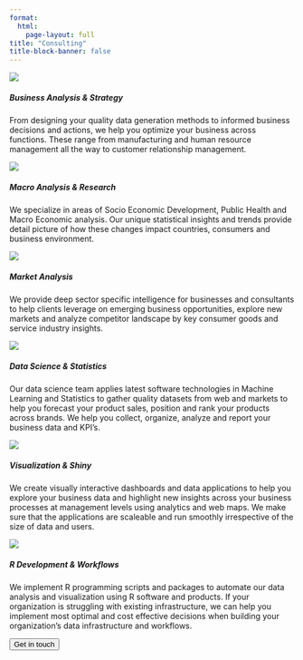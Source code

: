 ```yaml
---
format:
  html:
    page-layout: full
title: "Consulting"
title-block-banner: false
---
```


::: {#consult .grid}
::: {.consulting .g-col-4}
<img src="images/services/business-analysis-strategy.png" class="card-img-top"/>

<h5 class="card-title">

Business Analysis & Strategy

</h5>

<p class="card-text">

From designing your quality data generation methods to informed business decisions and actions, we help you optimize your business across functions. These range from manufacturing and human resource management all the way to customer relationship management.

</p>
:::

::: {.consulting .g-col-4}
<img src="images/services/Macro-Analysis-Research.png" class="card-img-top"/>

<h5 class="card-title">

Macro Analysis & Research

</h5>

<p class="card-text">

We specialize in areas of Socio Economic Development, Public Health and Macro Economic analysis. Our unique statistical insights and trends provide detail picture of how these changes impact countries, consumers and business environment.

</p>
:::

::: {.consulting .g-col-4}
<img src="images/services/market-analysis.png" class="card-img-top"/>

<h5 class="card-title">

Market Analysis

</h5>

<p class="card-text">

We provide deep sector specific intelligence for businesses and consultants to help clients leverage on emerging business opportunities, explore new markets and analyze competitor landscape by key consumer goods and service industry insights.

</p>
:::

::: {.consulting .g-col-4}
<img src="images/services/datascience.png" class="card-img-top"/>

<h5 class="card-title">

Data Science & Statistics

</h5>

<p class="card-text">

Our data science team applies latest software technologies in Machine Learning and Statistics to gather quality datasets from web and markets to help you forecast your product sales, position and rank your products across brands. We help you collect, organize, analyze and report your business data and KPI's.

</p>
:::

::: {.consulting .g-col-4}
<img src="images/services/visualization&amp;shiny.png" class="card-img-top"/>

<h5 class="card-title">

Visualization & Shiny

</h5>

<p class="card-text">

We create visually interactive dashboards and data applications to help you explore your business data and highlight new insights across your business processes at management levels using analytics and web maps. We make sure that the applications are scaleable and run smoothly irrespective of the size of data and users.

</p>
:::

::: {.consulting .g-col-4}
<img src="images/services/workflow.png" class="card-img-top"/>

<h5 class="card-title">

R Development & Workflows

</h5>

<p class="card-text">

We implement R programming scripts and packages to automate our data analysis and visualization using R software and products. If your organization is struggling with existing infrastructure, we can help you implement most optimal and cost effective decisions when building your organization's data infrastructure and workflows.

</p>
:::

:::

::: {.button3}
<a href="consulting.qmd"> <button class="btn btn-outline-primary btn-lg">Get in touch</button> </a>
:::